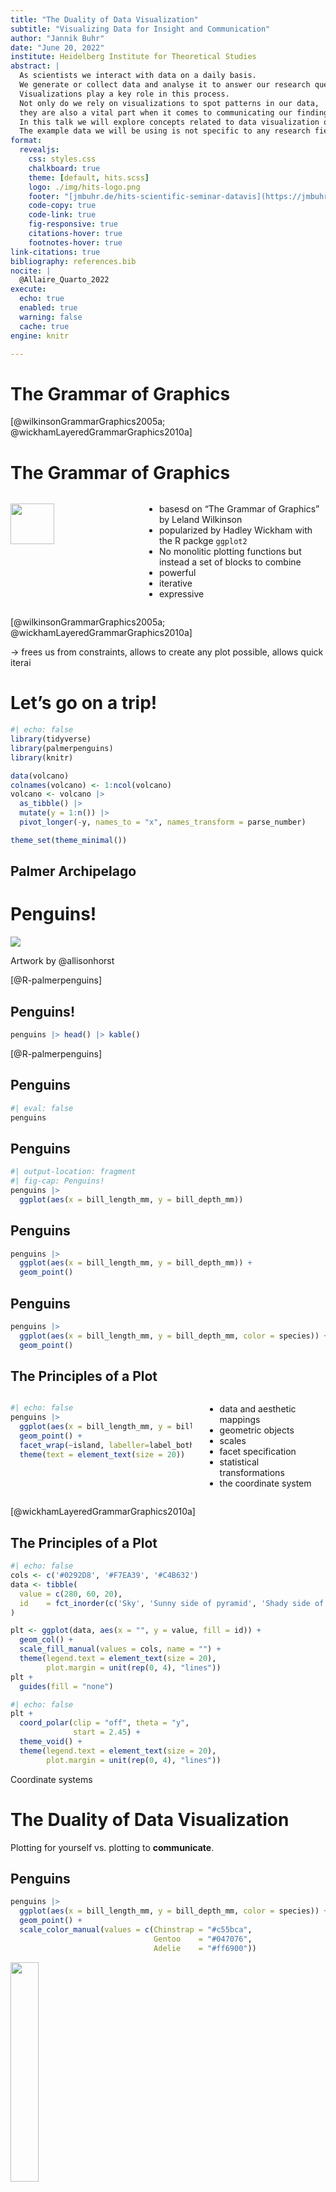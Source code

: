 ```yaml
---
title: "The Duality of Data Visualization"
subtitle: "Visualizing Data for Insight and Communication"
author: "Jannik Buhr"
date: "June 20, 2022"
institute: Heidelberg Institute for Theoretical Studies
abstract: |
  As scientists we interact with data on a daily basis.
  We generate or collect data and analyse it to answer our research questions.
  Visualizations play a key role in this process.
  Not only do we rely on visualizations to spot patterns in our data,
  they are also a vital part when it comes to communicating our findings.
  In this talk we will explore concepts related to data visualization on a theoretical and practical basis to take our data visualizations to the next level.
  The example data we will be using is not specific to any research field and even though code examples use the language R there will be something to take away for everyone, whether you research very large or very small things and whether you code in R, python or julia.
format:
  revealjs:
    css: styles.css
    chalkboard: true
    theme: [default, hits.scss]
    logo: ./img/hits-logo.png
    footer: "[jmbuhr.de/hits-scientific-seminar-datavis](https://jmbuhr.de/hits-scientific-seminar-datavis)"
    code-copy: true
    code-link: true
    fig-responsive: true
    citations-hover: true
    footnotes-hover: true
link-citations: true
bibliography: references.bib
nocite: |
  @Allaire_Quarto_2022
execute:
  echo: true
  enabled: true
  warning: false
  cache: true
engine: knitr

---
```


# The Grammar of Graphics {auto-animate="true" data-id="gg"}

::: footer
[@wilkinsonGrammarGraphics2005a; @wickhamLayeredGrammarGraphics2010a]
:::

# The Grammar of Graphics {auto-animate="true" data-id="gg" auto-animate-duration="1.2"}

::: columns
::: {.column width="40%"}
![](./img/pexels-karolina-grabowska-4887167.jpg){width="60%"}
:::

::: {.column .incremental width="60%"}
-   basesd on "The Grammar of Graphics" by Leland Wilkinson
-   popularized by Hadley Wickham with the R packge `ggplot2`
-   No monolitic plotting functions but instead a set of blocks to combine
-   powerful
-   iterative
-   expressive
:::
:::

::: footer
[@wilkinsonGrammarGraphics2005a; @wickhamLayeredGrammarGraphics2010a]
:::

::: notes
-> frees us from constraints, allows to create any plot possible, allows quick iterai
:::

# Let's go on a trip!

```r
#| echo: false
library(tidyverse)
library(palmerpenguins)
library(knitr)

data(volcano)
colnames(volcano) <- 1:ncol(volcano)
volcano <- volcano |> 
  as_tibble() |> 
  mutate(y = 1:n()) |> 
  pivot_longer(-y, names_to = "x", names_transform = parse_number)

theme_set(theme_minimal())
```

## Palmer Archipelago {background-iframe="https://www.google.com/maps/embed?pb=!1m18!1m12!1m3!1d3572669.243839383!2d-66.65912791297224!3d-64.07273637748037!2m3!1f0!2f0!3f0!3m2!1i1024!2i768!4f13.1!3m3!1m2!1s0xbc78dd6dc38c572b%3A0xe609367aeed33087!2sPalmer%20Archipelago!5e0!3m2!1sen!2sde!4v1648136525579!5m2!1sen!2sde"}

# Penguins!

![](./img/lter_penguins.png)

::: aside
Artwork by \@allisonhorst
:::

::: footer
[@R-palmerpenguins]
:::

## Penguins!

```r
penguins |> head() |> kable()
```

::: footer
[@R-palmerpenguins]
:::

## Penguins

```r
#| eval: false
penguins
```

## Penguins

```r
#| output-location: fragment
#| fig-cap: Penguins!
penguins |>
  ggplot(aes(x = bill_length_mm, y = bill_depth_mm))
```

## Penguins

```r
penguins |>
  ggplot(aes(x = bill_length_mm, y = bill_depth_mm)) +
  geom_point()
```

## Penguins

```r
penguins |>
  ggplot(aes(x = bill_length_mm, y = bill_depth_mm, color = species)) +
  geom_point()
```

## The Principles of a Plot
  
::: {.columns}
::: {.column width="60%"}
```r
#| echo: false
penguins |>
  ggplot(aes(x = bill_length_mm, y = bill_depth_mm, color = species)) +
  geom_point() +
  facet_wrap(~island, labeller=label_both) +
  theme(text = element_text(size = 20))
```
:::
::: {.column width="40%" .incremental}
- data and aesthetic mappings
- geometric objects
- scales
- facet specification
- statistical transformations
- the coordinate system
:::
:::


:::footer
[@wickhamLayeredGrammarGraphics2010a]
:::


## The Principles of a Plot

:::{#fig-pie layout=[[1,2]]}
```r
#| echo: false
cols <- c('#0292D8', '#F7EA39', '#C4B632')
data <- tibble(
  value = c(280, 60, 20),
  id    = fct_inorder(c('Sky', 'Sunny side of pyramid', 'Shady side of pyramid'))
)

plt <- ggplot(data, aes(x = "", y = value, fill = id)) +
  geom_col() +
  scale_fill_manual(values = cols, name = "") +
  theme(legend.text = element_text(size = 20),
        plot.margin = unit(rep(0, 4), "lines"))
plt +
  guides(fill = "none")
```

:::fragment
```r
#| echo: false
plt +
  coord_polar(clip = "off", theta = "y",
              start = 2.45) +
  theme_void() +
  theme(legend.text = element_text(size = 20),
        plot.margin = unit(rep(0, 4), "lines"))
```
:::

Coordinate systems
:::


# The Duality of Data Visualization

Plotting for yourself vs. plotting to **communicate**.

## Penguins

```r
penguins |>
  ggplot(aes(x = bill_length_mm, y = bill_depth_mm, color = species)) +
  geom_point() +
  scale_color_manual(values = c(Chinstrap = "#c55bca",
                                Gentoo    = "#047076",
                                Adelie    = "#ff6900"))
```

![](./img/lter_penguins.png){width=30% #small-penguins}

## Penguins

```r
penguins |>
  ggplot(aes(x = bill_length_mm, y = bill_depth_mm, color = species)) +
  geom_point() +
  scale_color_manual(values = c(Chinstrap = "#c55bca",
                                Gentoo    = "#047076",
                                Adelie    = "#ff6900")) +
  guides(color = "none")
```

![](./img/lter_penguins.png){width=30% #small-penguins}

## Penguins

```r
#| out-width: 80%
#| code-fold: true
penguins |>
  ggplot(aes(x = bill_length_mm, y = bill_depth_mm, color = species)) +
  geom_point(size = 1.4) +
  scale_color_manual(values = c(Chinstrap = "#c55bca",
                                Gentoo    = "#047076",
                                Adelie    = "#ff6900")) +
  guides(color = "none") +
  labs(x = "Bill length [mm]",
       y = "Bill depth [mm]",
       title = "Penguins of the Palmer Archipelago",
       caption = "Datasource: (Horst, Hill, and Gorman 2020)")
```

![](./img/lter_penguins.png){width=30% #small-penguins}

## Speaking of Color

:::{layout="[[1,1],[1,1]]" #fig-colorpanel .fig-colorpanel}
```r
#| label: fig-blues
#| fig-cap: Volcano dataset, default colors
#| echo: false
volcano |> 
  ggplot(aes(x, y, fill = value)) +
  geom_tile()
```

```r
#| label: fig-rainbow
#| fig-cap: Rainbow colors
#| echo: false
volcano |> 
  ggplot(aes(x, y, fill = value)) +
  geom_tile() +
  scale_fill_gradientn(colors = rainbow(10))
```

```r
#| label: fig-viridis
#| fig-cap: Viridis colors
#| echo: false
volcano |> 
  ggplot(aes(x, y, fill = value)) +
  geom_tile() +
  scale_fill_viridis_c()
```

```r
#| label: fig-terrain
#| fig-cap: Terrain colors
#| echo: false
library(rayshader)

plt <- volcano |>
  ggplot(aes(x = y, y = x, z = value, fill = value)) +
  geom_tile() +
  geom_contour(color = "black") +
  scale_x_continuous("X", expand = c(0, 0)) +
  scale_y_continuous("Y", expand = c(0, 0)) +
  scale_fill_gradientn("Z", colours = terrain.colors(10)) +
  coord_fixed() +
  theme_classic() +
  guides(fill = "none")

plot_gg(plt, multicore = TRUE, raytrace = TRUE,
        width = 7, height = 4,
        scale = 300, windowsize = c(1400, 866),
        zoom = 1, phi = 30, theta = 30)
Sys.sleep(0.2)
render_snapshot(clear = TRUE)
```

 
:::

::: {.notes}
- perceptually uniform
- works in color and b/w
- works for common forms of color blindness
:::

:::footer
More, see; <https://bids.github.io/colormap/>
:::


# Tidy Data

## Tidy Data

@wickhamTidyData2014

## Tidy Data

notes:

- not always the most space effective
- not being in a tidy format is not necessarily bad
- but tidy works well with ggplot
- and allows you to think about your data more effectively
- knowing the rules allows you to break them
  with purpose
- similarities: feature matrix / vector in machine learning
  are in a tidy format!

# Other Implementations

## Python: plotnine

```python
#| label: fig-plotnine
#| eval: false
from plotnine import *
(
ggplot(r.penguins, aes('bill_length_mm', 'bill_depth_mm'))
 + geom_point()
)
```

![](./img/plotnine.png)

## Python: Seaborn (nextgen)

```python
#| label: fig-seaborn
#| eval: false
import seaborn as sns
import seaborn.objects as so
from palmerpenguins import load_penguins
penguins = load_penguins()
sns.set_theme(style="whitegrid")

(
so.Plot(penguins, "bill_length_mm", "bill_depth_mm", color="species")
    .add(so.Scatter(fillalpha=1))
    .configure(figsize=(7,4))
    .save("img/seaborn.png")
)
```

![](./img/seaborn.png)

## Julia: Gadfly 

```julia
using Gadfly, PalmerPenguins, DataFrames
penguins = DataFrame(PalmerPenguins.load());
p = plot(penguins, x=:bill_length_mm, y=:bill_depth_mm, Geom.point);
img = SVG("img/julia_plot.svg", 14cm, 8cm)
draw(img, p)
```

![Gadfly plot](./img/julia_plot.svg)

## Common themes

e.g. ggplot and seaborn:

- geom -> mark
- stat -> stat
- position -> move
- scale -> scale

# Thank You!

## Thank You!

### Want to learn more?

::: {layout="[1,2,0.5]"}
![See you on the otter slide.](https://media.giphy.com/media/Ov2S60rDmVTMc/giphy.gif){#otterslide}

::: profile
-   [jmbuhr](https://github.com/jmbuhr.de){.bi-github}
-   [jmbuhr.de](https://jmbuhr.de){.bi-house}
-   [jannikbuhr](https://twitter.com/jannikbuhr){.bi-twitter}
-   [jmbuhr](https://www.linkedin.com/in/jmbuhr/){.bi-linkedin}
:::

[Slides:]{#qrcode}
:::

```{=html}
<style>
figcaption {
    text-align: center;
}
</style>
```
```{=html}
<script src="./www/qrcode.min.js"></script>
```
```{=html}
<script type="text/javascript">
let elem = document.getElementById("qrcode")
new QRCode(elem, "https:/github.com/jmbuhr/hits-scientific-seminar-datavis");
</script>
```
## References

::: {#refs}
:::


